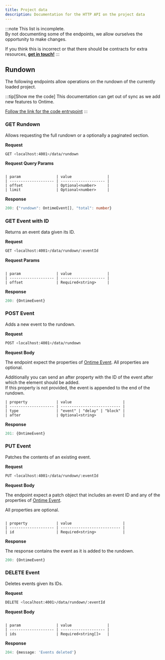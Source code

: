 ```yaml
---
title: Project data
description: Documentation for the HTTP API on the project data
---
```


:::note
This list is incomplete. \
By not documenting some of the endpoints, we allow ourselves the opportunity to make changes.

If you think this is incorrect or that there should be contracts for extra resources, [**get in touch!**](mailto:mail@getontime.no)
:::

## Rundown
The following endpoints allow operations on the rundown of the currently loaded project.

:::tip[Show me the code]
This documentation can get out of sync as we add new features to Ontime.

[Follow the link for the code entrypoint](https://github.com/cpvalente/ontime/blob/master/apps/server/src/api-data/rundown/rundown.router.ts)
:::

### GET Rundown
Allows requesting the full rundown or a optionally a paginated section.

**Request** 
```bash
GET <localhost:4001>/data/rundown
```
**Request Query Params** 
```

| param                | value                |
| -------------------- | -------------------- |
| offset               | Optional<number>     |
| limit                | Optional<number>     |
```

**Response**
```ts
200: {"rundown": OntimeEvent[], "total": number}
```

### GET Event with ID
Returns an event data given its ID.

**Request** 
```bash
GET <localhost:4001>/data/rundown/:eventId
```
**Request Params** 
```

| param                | value                |
| -------------------- | -------------------- |
| offset               | Required<string>     |
```

**Response**
```ts
200: {OntimeEvent}
```

### POST Event
Adds a new event to the rundown.

**Request** 
```bash
POST <localhost:4001>/data/rundown
```
**Request Body** 

The endpoint expect the properties of [Ontime Event](/api/data/event-data). All properties are optional.

Additionally you can send an after property with the ID of the event after which the element should be added. \
If this property is not provided, the event is appended to the end of the rundown.

```
| property             | value                       |
| -------------------- | --------------------------- |
| type                 | "event" | "delay" | "block" |
| after                | Optional<string>            |
```

**Response**
```ts
201: {OntimeEvent}
```

### PUT Event
Patches the contents of an existing event.

**Request** 
```bash
PUT <localhost:4001>/data/rundown/:eventId
```
**Request Body** 

The endpoint expect a patch object that includes an event ID and any of the properties of [Ontime Event](/api/data/event-data). 

All properties are optional.
```

| property             | value                       |
| -------------------- | --------------------------- |
| id                   | Required<string>            |
```

**Response**

The response contains the event as it is added to the rundown.
```ts
200: {OntimeEvent}
```

### DELETE Event
Deletes events given its IDs.

**Request** 
```bash
DELETE <localhost:4001>/data/rundown/:eventId
```
**Request Body** 
```

| param                | value                |
| -------------------- | -------------------- |
| ids                  | Required<string[]>   |
```

**Response**
```ts
204: {message: 'Events deleted'}
```
